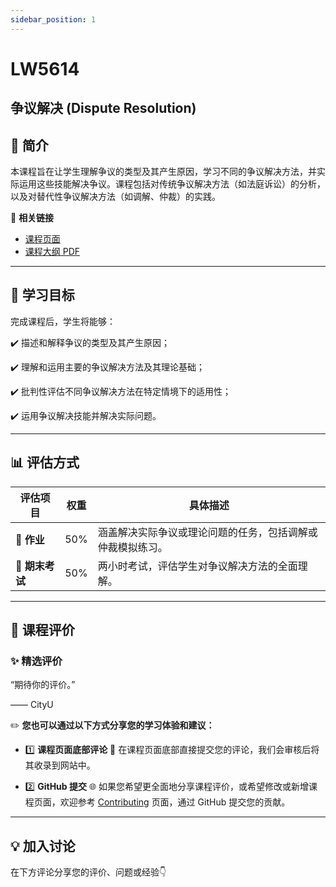 ```yaml
---
sidebar_position: 1
---
```


# LW5614
## 争议解决 (Dispute Resolution)

## **📘 简介**
本课程旨在让学生理解争议的类型及其产生原因，学习不同的争议解决方法，并实际运用这些技能解决争议。课程包括对传统争议解决方法（如法庭诉讼）的分析，以及对替代性争议解决方法（如调解、仲裁）的实践。

🔗 **相关链接**
- [课程页面](https://www.cityu.edu.hk/catalogue/pg/202425/course/LW5614.htm)
- [课程大纲 PDF](https://www.cityu.edu.hk/catalogue/pg/202425/course/LW5614.pdf)

---

## **🎯 学习目标**

完成课程后，学生将能够：

✔️ 描述和解释争议的类型及其产生原因；

✔️ 理解和运用主要的争议解决方法及其理论基础；

✔️ 批判性评估不同争议解决方法在特定情境下的适用性；

✔️ 运用争议解决技能并解决实际问题。

---

## **📊 评估方式**

| **评估项目**         | **权重** | **具体描述**                                                                                       |
|---------------------|---------|---------------------------------------------------------------------------------------------------|
| **📂 作业**           | 50%     | 涵盖解决实际争议或理论问题的任务，包括调解或仲裁模拟练习。                                               |
| **📂 期末考试**       | 50%     | 两小时考试，评估学生对争议解决方法的全面理解。                                                         |

---

## **💬 课程评价**

### ✨ **精选评价**
<div className={commentStyles.commentBox}>
    <p className={commentStyles.commentText}>
        “期待你的评价。”
    </p>
    <p className={commentStyles.commentAuthor}>—— CityU</p>
</div>

✏️ **您也可以通过以下方式分享您的学习体验和建议：**

- 1️⃣ **课程页面底部评论**
💬 在课程页面底部直接提交您的评论，我们会审核后将其收录到网站中。

- 2️⃣ **GitHub 提交**
🌐 如果您希望更全面地分享课程评价，或希望修改或新增课程页面，欢迎参考 [Contributing](https://penjc.github.io/cityU-navigator/contributing) 页面，通过 GitHub 提交您的贡献。

---

## **💡 加入讨论**

在下方评论分享您的评价、问题或经验👇
<Utterances />

